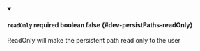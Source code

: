 
<details className="config-field" data-expandable="false" open>
<summary>

#### `readOnly` <span class="config-field-required" data-required="false">required</span> <span class="config-field-type">boolean</span> <span class="config-field-default">false</span> <span class="config-field-enum"></span> {#dev-persistPaths-readOnly}

ReadOnly will make the persistent path read only to the user

</summary>



</details>
